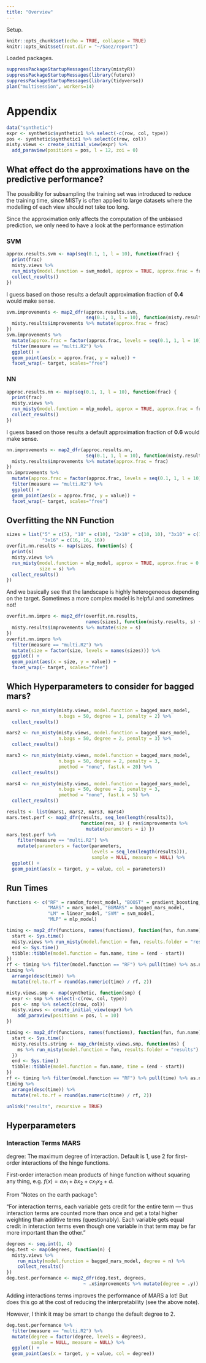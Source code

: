 ```yaml
---
title: "Overview"
---
```


Setup.

```r
knitr::opts_chunk$set(echo = TRUE, collapse = TRUE)
knitr::opts_knit$set(root.dir = "~/Saez/report")
```

Loaded packages.

```r
suppressPackageStartupMessages(library(mistyR))
suppressPackageStartupMessages(library(future))
suppressPackageStartupMessages(library(tidyverse))
plan("multisession", workers=14)
```

# Appendix

```r
data("synthetic")
expr <- synthetic$synthetic1 %>% select(-c(row, col, type))
pos <- synthetic$synthetic1 %>% select(c(row, col))
misty.views <- create_initial_view(expr) %>%
  add_paraview(positions = pos, l = 12, zoi = 0)
```


## What effect do the approximations have on the predictive performance?

The possibility for subsampling the training set was introduced to 
reduce the training time, since MISTy is often applied to large
datasets where the modelling of each view should not take too long.

Since the approximation only affects the computation of the unbiased 
prediction, we only need to have a look at the performance estimation

### SVM

```r
approx.results.svm <- map(seq(0.1, 1, l = 10), function(frac) {
  print(frac)
  misty.views %>%
  run_misty(model.function = svm_model, approx = TRUE, approx.frac = frac) %>%
  collect_results()
})
```

I guess based on those results a default approximation fraction of **0.4** would 
make sense.

```r
svm.improvements <- map2_dfr(approx.results.svm, 
                             seq(0.1, 1, l = 10), function(misty.results, frac) {
  misty.results$improvements %>% mutate(approx.frac = frac)
})
svm.improvements %>%
  mutate(approx.frac = factor(approx.frac, levels = seq(0.1, 1, l = 10))) %>%
  filter(measure == "multi.R2") %>%
  ggplot() +
  geom_point(aes(x = approx.frac, y = value)) +
  facet_wrap(~ target, scales="free")
```

### NN

```r
approc.results.nn <- map(seq(0.1, 1, l = 10), function(frac) {
  print(frac)
  misty.views %>%
  run_misty(model.function = mlp_model, approx = TRUE, approx.frac = frac) %>%
  collect_results()
})
```

I guess based on those results a default approximation fraction of **0.6** would 
make sense.

```r
nn.improvements <- map2_dfr(approc.results.nn, 
                             seq(0.1, 1, l = 10), function(misty.results, frac) {
  misty.results$improvements %>% mutate(approx.frac = frac)
})
nn.improvements %>%
  mutate(approx.frac = factor(approx.frac, levels = seq(0.1, 1, l = 10))) %>%
  filter(measure == "multi.R2") %>%
  ggplot() +
  geom_point(aes(x = approx.frac, y = value)) +
  facet_wrap(~ target, scales="free")
```

## Overfitting the NN Function

```r
sizes = list("5" = c(5), "10" = c(10), "2x10" = c(10, 10), "3x10" = c(10, 10, 10),
             "3x16" = c(16, 16, 16))
overfit.nn.results <- map(sizes, function(s) {
  print(s)
  misty.views %>%
  run_misty(model.function = mlp_model, approx = TRUE, approx.frac = 0.6,
            size = s) %>%
  collect_results()
})
```

And we basically see that the landscape is highly heterogeneous depending
on the target. Sometimes a more complex model is helpful and sometimes not! 

```r
overfit.nn.impro <- map2_dfr(overfit.nn.results, 
                             names(sizes), function(misty.results, s) {
  misty.results$improvements %>% mutate(size = s)
})
overfit.nn.impro %>%
  filter(measure == "multi.R2") %>%
  mutate(size = factor(size, levels = names(sizes))) %>%
  ggplot() +
  geom_point(aes(x = size, y = value)) +
  facet_wrap(~ target, scales="free")
```

## Which Hyperparameters to consider for bagged mars?

```r
mars1 <- run_misty(misty.views, model.function = bagged_mars_model, 
                   n.bags = 50, degree = 1, penalty = 2) %>%
  collect_results()

mars2 <- run_misty(misty.views, model.function = bagged_mars_model, 
                   n.bags = 50, degree = 2, penalty = 3) %>%
  collect_results()

mars3 <- run_misty(misty.views, model.function = bagged_mars_model, 
                   n.bags = 50, degree = 2, penalty = 3, 
                   pmethod = "none", fast.k = 20) %>%
  collect_results()

mars4 <- run_misty(misty.views, model.function = bagged_mars_model, 
                   n.bags = 50, degree = 2, penalty = 3,
                   pmethod = "none", fast.k = 5) %>%
  collect_results()

results <- list(mars1, mars2, mars3, mars4)
mars.test.perf <- map2_dfr(results, seq_len(length(results)),
                           function(res, i) { res$improvements %>%
                             mutate(parameters = i) })
mars.test.perf %>%
    filter(measure == "multi.R2") %>%
    mutate(parameters = factor(parameters, 
                               levels = seq_len(length(results))), 
                               sample = NULL, measure = NULL) %>%
  ggplot() +
  geom_point(aes(x = target, y = value, col = parameters))
```

## Run Times

```r
functions <- c("RF" = random_forest_model, "BOOST" = gradient_boosting_model, 
               "MARS" = mars_model, "BGMARS" = bagged_mars_model,
               "LM" = linear_model, "SVM" = svm_model,
               "MLP" = mlp_model)
```

```r
timing <- map2_dfr(functions, names(functions), function(fun, fun.name) {
  start <- Sys.time()
  misty.views %>% run_misty(model.function = fun, results.folder = "results")
  end <- Sys.time()
  tibble::tibble(model.function = fun.name, time = (end - start))
})
rf <- timing %>% filter(model.function == "RF") %>% pull(time) %>% as.numeric
timing %>%
  arrange(desc(time)) %>% 
  mutate(rel.to.rf = round(as.numeric(time) / rf, 2))
```

```r
misty.views.smp <- map(synthetic, function(smp) {
  expr <- smp %>% select(-c(row, col, type))
  pos <- smp %>% select(c(row, col))
  misty.views <- create_initial_view(expr) %>%
    add_paraview(positions = pos, l = 10)
})

timing <- map2_dfr(functions, names(functions), function(fun, fun.name) {
  start <- Sys.time()
  misty.results.string <- map_chr(misty.views.smp, function(ms) {
    ms %>% run_misty(model.function = fun, results.folder = "results")
  })
  end <- Sys.time()
  tibble::tibble(model.function = fun.name, time = (end - start))
})
rf <- timing %>% filter(model.function == "RF") %>% pull(time) %>% as.numeric
timing %>%
  arrange(desc(time)) %>% 
  mutate(rel.to.rf = round(as.numeric(time) / rf, 2))
```

```r
unlink("results", recursive = TRUE)
```


## Hyperparameters

### Interaction Terms MARS

degree: The maximum degree of interaction. Default is 1, 
use 2 for first-order interactions of the hinge functions.

First-order interaction mean products of hinge function without squaring
any thing, e.g. $f(x) = ax_1 + bx_2 + cx_1x_2 + d$.

From “Notes on the earth package”:

"For interaction terms, each variable gets credit for the entire term — thus
interaction terms are counted more than once and get a total higher weighting 
than additive terms (questionably). Each variable gets equal credit in interaction
terms even though one variable in that term may be far more important than the
other."

```r
degrees <- seq.int(1, 4)
deg.test <- map(degrees, function(n) {
  misty.views %>%
    run_misty(model.function = bagged_mars_model, degree = n) %>%
    collect_results()
})
deg.test.performance <- map2_dfr(deg.test, degrees, 
                            ~ .x$improvements %>% mutate(degree = .y))
```

Adding interactions terms improves the performance of MARS a lot! But does
this go at the cost of reducing the interpretability (see the above note).

However, I think it may be smart to change the default degree to 2.

```r
deg.test.performance %>%
  filter(measure == "multi.R2") %>%
  mutate(degree = factor(degree, levels = degrees), 
         sample = NULL, measure = NULL) %>%
  ggplot() +
  geom_point(aes(x = target, y = value, col = degree))
```
